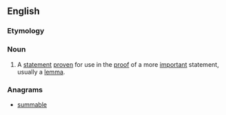 ==English==

===Etymology===
{{prefix|sub|lemma|lang=en}}

===Noun===
{{en-noun|s|sublemmata}}
# {{lb|en|mathematics}} A [[statement]] [[prove]]n for use in the [[proof]] of a more [[important]] statement, usually a [[lemma]].

===Anagrams===
* [[summable#English|summable]]